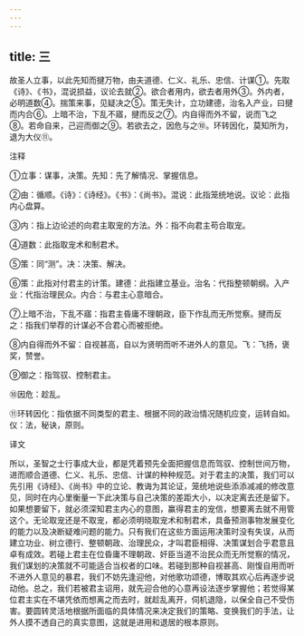 ```yaml
---
---
---
```

title: 三
---



故圣人立事，以此先知而揵万物，由夫道德、仁义、礼乐、忠信、计谋①。先取《诗》、《书》，混说损益，议论去就②。欲合者用内，欲去者用外③。外内者，必明道数④。揣策来事，见疑决之⑤。策无失计，立功建德，治名入产业，曰揵而内合⑥。上暗不治，下乱不寤，揵而反之⑦。内自得而外不留，说而飞之⑧。若命自来，己迎而御之⑨。若欲去之，因危与之⑩。环转因化，莫知所为，退为大仪⑪。

注释

①立事：谋事，决策。先知：先了解情况、掌握信息。

②由：循顺。《诗》：《诗经》。《书》：《尚书》。混说：此指笼统地说。议论：此指内心盘算。

③内：指上边论述的向君主取宠的方法。外：指不向君主苟合取宠。

④道数：此指取宠术和制君术。

⑤策：同“测”。决：决策、解决。

⑥策：此指对付君主的计策。建德：此指建立基业。治名：代指整顿朝纲。入产业：代指治理民众。内合：与君主心意暗合。

⑦上暗不治，下乱不寤：指君主昏庸不理朝政，臣下作乱而无所觉察。揵而反之：指我们举荐的计谋必不合君心而被拒绝。

⑧内自得而外不留：自视甚高，自以为贤明而听不进外人的意见。飞：飞扬，褒奖，赞誉。

⑨御之：指驾驭、控制君主。

⑩因危：趁乱。

⑪环转因化：指依据不同类型的君主、根据不同的政治情况随机应变，运转自如。仪：法，秘诀，原则。

译文

所以，圣智之士行事成大业，都是凭着预先全面把握信息而驾驭、控制世间万物，进而顺合道德、仁义、礼乐、忠信、计谋的种种规范。对于君主的决策，我们可以先引用《诗经》、《尚书》中的立论、教诲为其论证，笼统地说些添添减减的修改意见，同时在内心里衡量一下此决策与自己决策的差距大小，以决定离去还是留下。如果想要留下，就必须深知君主内心的意图，赢得君主的宠信，想要离去就不用管这个。无论取宠还是不取宠，都必须明晓取宠术和制君术，具备预测事物发展变化的能力以及决断疑难问题的能力。只有我们在这些方面运用决策时没有失误，从而建立功业、树立德行、整顿朝政、治理民众，才叫君臣相得、决策谋划合乎君意且卓有成效。若碰上君主在位昏庸不理朝政、奸臣当道不治民众而无所觉察的情况，我们谋划的决策就不可能适合当权者的口味。若碰到那种自视甚高、刚愎自用而听不进外人意见的暴君，我们不妨先逢迎他，对他歌功颂德，博取其欢心后再逐步说动他。总之，我们若被君主诏用，就先迎合他的心意再设法逐步掌握他；若觉得某位君主实在不堪凭依而想离之而去时，就趁乱离开，伺机退隐，以保全自己不受伤害。要圆转灵活地根据所面临的具体情况来决定我们的策略、变换我们的手法，让外人摸不透自己的真实意图，这就是进用和退居的根本原则。